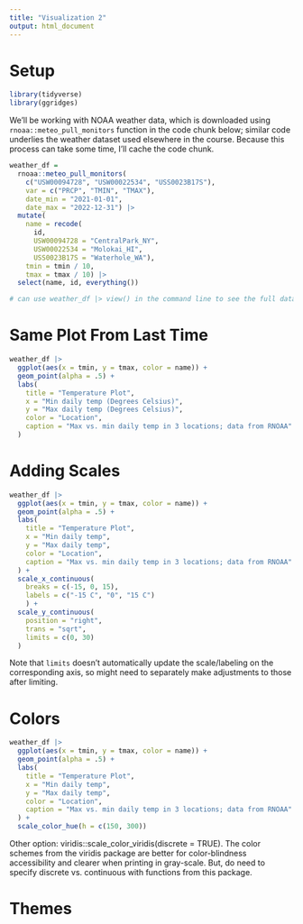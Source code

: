```yaml
---
title: "Visualization 2"
output: html_document
---
```


# Setup

```r
library(tidyverse)
library(ggridges)
```

We’ll be working with NOAA weather data, which is downloaded using `rnoaa::meteo_pull_monitors` function in the code chunk below; similar code underlies the weather dataset used elsewhere in the course. Because this process can take some time, I’ll cache the code chunk.

```r
weather_df = 
  rnoaa::meteo_pull_monitors(
    c("USW00094728", "USW00022534", "USS0023B17S"),
    var = c("PRCP", "TMIN", "TMAX"), 
    date_min = "2021-01-01",
    date_max = "2022-12-31") |>
  mutate(
    name = recode(
      id, 
      USW00094728 = "CentralPark_NY", 
      USW00022534 = "Molokai_HI",
      USS0023B17S = "Waterhole_WA"),
    tmin = tmin / 10,
    tmax = tmax / 10) |>
  select(name, id, everything())

# can use weather_df |> view() in the command line to see the full dataset
```

# Same Plot From Last Time
```r
weather_df |> 
  ggplot(aes(x = tmin, y = tmax, color = name)) +
  geom_point(alpha = .5) +
  labs(
    title = "Temperature Plot",
    x = "Min daily temp (Degrees Celsius)",
    y = "Max daily temp (Degrees Celsius)",
    color = "Location",
    caption = "Max vs. min daily temp in 3 locations; data from RNOAA"
  )
```

# Adding Scales
```r
weather_df |> 
  ggplot(aes(x = tmin, y = tmax, color = name)) +
  geom_point(alpha = .5) +
  labs(
    title = "Temperature Plot",
    x = "Min daily temp",
    y = "Max daily temp",
    color = "Location",
    caption = "Max vs. min daily temp in 3 locations; data from RNOAA"
  ) +
  scale_x_continuous(
    breaks = c(-15, 0, 15),
    labels = c("-15 C", "0", "15 C")
    ) +
  scale_y_continuous(
    position = "right",
    trans = "sqrt",
    limits = c(0, 30)
  )
```

Note that `limits` doesn't automatically update the scale/labeling on the corresponding axis, so might need to separately make adjustments to those after limiting.

# Colors
```r
weather_df |> 
  ggplot(aes(x = tmin, y = tmax, color = name)) +
  geom_point(alpha = .5) +
  labs(
    title = "Temperature Plot",
    x = "Min daily temp",
    y = "Max daily temp",
    color = "Location",
    caption = "Max vs. min daily temp in 3 locations; data from RNOAA"
  ) +
  scale_color_hue(h = c(150, 300))
```

Other option: viridis::scale_color_viridis(discrete = TRUE). The color schemes from the viridis package are better for color-blindness accessibility and clearer when printing in gray-scale. But, do need to specify discrete vs. continuous with functions from this package.

# Themes
```r

```


